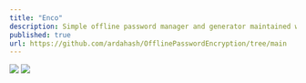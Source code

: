 ```yaml
---
title: "Enco"
description: Simple offline password manager and generator maintained with 1 file of python3 code.
published: true
url: https://github.com/ardahash/OfflinePasswordEncryption/tree/main  
---
```


[![](/EncoMark1.png)](https://github.com/ardahash/OfflinePasswordEncryption)
[![](/EncoMark1_2.png)](https://github.com/ardahash/OfflinePasswordEncryption)